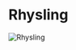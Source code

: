 

# Rhysling

<Image
  src="https://cdn.sanity.io/images/1as7cn02/production/ba5c5dc49805185660d823a972d5f4506cdf373f-769x486.png?w=976&h=350&fit=crop&crop=center&auto=format"
  alt="Rhysling"
  width={976}
  height={350}
/>

<ProjectDetails
  region="Reach"
  house="House Rhysling"
  type="Castle"
  status="In Progress"
  warp="/warp rhysling"
  projectLead="Kulmen"
  dateStarted="March 13, 2016"
  dateCompleted="Invalid Date"
/>

